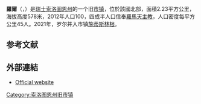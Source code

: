 {{noteTA|G1=瑞士地名}}
{{Infobox Switzerland former municipality}}
'''羅爾'''（{{lang-de|Rohr}}，{{IPA-de|ʁoːɐ̯|-|De-Rohr.ogg}}）是[[瑞士|瑞士]][[索洛圖恩州|索洛圖恩州]]的一个旧[[市镇_(瑞士)|市镇]]，位於該國北部，面積2.23平方公里，海拔高度578米，2012年人口100，四成半人口信奉[[羅馬天主教|羅馬天主教]]，人口密度每平方公里45人。2021年，罗尔并入市镇[[施蒂斯林根|施蒂斯林根]]。

== 参考文献 ==
{{Reflist}}

==外部連結==
*[http://www.rohr-so.ch/ Official website] {{Wayback|url=http://www.rohr-so.ch/ |date=20180322090157 }} {{de icon}}

{{Switzerland-geo-stub}}
[[Category:索洛图恩州旧市镇|Category:索洛图恩州旧市镇]]
